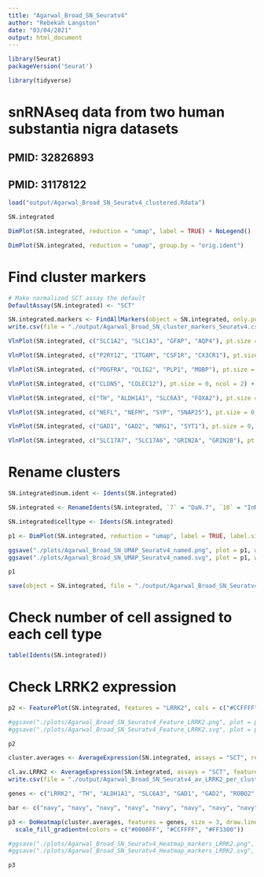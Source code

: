 ```yaml
---
title: "Agarwal_Broad_SN_Seuratv4"
author: "Rebekah Langston"
date: "03/04/2021"
output: html_document
---
```


```r
library(Seurat)
packageVersion('Seurat')

library(tidyverse)
```

# snRNAseq data from two human substantia nigra datasets
## PMID: 32826893
## PMID: 31178122
```r
load("output/Agarwal_Broad_SN_Seuratv4_clustered.Rdata")
```

```r
SN.integrated
```

```r
DimPlot(SN.integrated, reduction = "umap", label = TRUE) + NoLegend()
```

```r
DimPlot(SN.integrated, reduction = "umap", group.by = "orig.ident")
```

# Find cluster markers
```r
# Make normalized SCT assay the default
DefaultAssay(SN.integrated) <- "SCT"

SN.integrated.markers <- FindAllMarkers(object = SN.integrated, only.pos = TRUE, min.pct = 0.25, logfc.threshold = 0.25)
write.csv(file = "./output/Agarwal_Broad_SN_cluster_markers_Seuratv4.csv", SN.integrated.markers)
```

```r
VlnPlot(SN.integrated, c("SLC1A2", "SLC1A3", "GFAP", "AQP4"), pt.size = 0, ncol = 2) + NoLegend()
```

```r
VlnPlot(SN.integrated, c("P2RY12", "ITGAM", "CSF1R", "CX3CR1"), pt.size = 0, ncol = 2) + NoLegend()
```

```r
VlnPlot(SN.integrated, c("PDGFRA", "OLIG2", "PLP1", "MOBP"), pt.size = 0, ncol = 2) + NoLegend()
```

```r
VlnPlot(SN.integrated, c("CLDN5", "COLEC12"), pt.size = 0, ncol = 2) + NoLegend()
```

```r
VlnPlot(SN.integrated, c("TH", "ALDH1A1", "SLC6A3", "FOXA2"), pt.size = 0, ncol = 2) + NoLegend()
```

```r
VlnPlot(SN.integrated, c("NEFL", "NEFM", "SYP", "SNAP25"), pt.size = 0, ncol = 2) + NoLegend()
```

```r
VlnPlot(SN.integrated, c("GAD1", "GAD2", "NRG1", "SYT1"), pt.size = 0, ncol = 2) + NoLegend()
```

```r
VlnPlot(SN.integrated, c("SLC17A7", "SLC17A6", "GRIN2A", "GRIN2B"), pt.size = 0, ncol = 2) + NoLegend()
```

# Rename clusters
```r
SN.integrated$num.ident <- Idents(SN.integrated)

SN.integrated <- RenameIdents(SN.integrated, `7` = "DaN.7", `10` = "InN.10", `13` = "ExN.13", `0` = "ODC.0", `1` = "ODC.1", `3` = "ODC.3", `5` = "ODC.5", `9` = "ODC.9", `11` = "ODC.11", `2` = "OPC.2", `6` = "MGL.6", `4` = "AST.4", `8` = "VC.8", `12` = "VC.12")

SN.integrated$celltype <- Idents(SN.integrated)
```

```r
p1 <- DimPlot(SN.integrated, reduction = "umap", label = TRUE, label.size = 5, repel = T, pt.size = 0.1) + NoLegend()

ggsave("./plots/Agarwal_Broad_SN_UMAP_Seuratv4_named.png", plot = p1, width = 6, height = 5.95)
ggsave("./plots/Agarwal_Broad_SN_UMAP_Seuratv4_named.svg", plot = p1, width = 6, height = 5.95)

p1
```

```r
save(object = SN.integrated, file = "./output/Agarwal_Broad_SN_Seuratv4_named.Rdata")
```



# Check number of cell assigned to each cell type
```r
table(Idents(SN.integrated))
```

# Check LRRK2 expression
```r
p2 <- FeaturePlot(SN.integrated, features = "LRRK2", cols = c("#CCFFFF", "lightgrey", "#FF0000"), order = TRUE, label = TRUE, repel = T, pt.size = 0.1)

#ggsave("./plots/Agarwal_Broad_SN_Seuratv4_Feature_LRRK2.png", plot = p2, width = 6, height = 6.1)
#ggsave("./plots/Agarwal_Broad_SN_Seuratv4_Feature_LRRK2.svg", plot = p2, width = 6, height = 6.1)

p2
```

```r
cluster.averages <- AverageExpression(SN.integrated, assays = "SCT", return.seurat = TRUE)
```

```r
cl.av.LRRK2 <- AverageExpression(SN.integrated, assays = "SCT", features = "LRRK2")
write.csv(file = "./output/Agarwal_Broad_SN_Seuratv4_av_LRRK2_per_cluster.csv", cl.av.LRRK2$SCT)
```

```r
genes <- c("LRRK2", "TH", "ALDH1A1", "SLC6A3", "GAD1", "GAD2", "ROBO2", "SLC17A7", "GRIK2", "RELN", "MOBP", "PLP1", "OPALIN", "S100B", "PDGFRA", "OLIG2", "CSF1R", "P2RY12", "GFAP", "AQP4", "CLDN5", "PLXDC1", "COLEC12", "CYP1B1")

bar <- c("navy", "navy", "navy", "navy", "navy", "navy", "navy", "navy", "navy", "navy", "navy", "navy", "navy", "navy")

p3 <- DoHeatmap(cluster.averages, features = genes, size = 3, draw.lines = FALSE, group.colors = bar) +
  scale_fill_gradientn(colors = c("#0000FF", "#CCFFFF", "#FF3300"))

#ggsave("./plots/Agarwal_Broad_SN_Seuratv4_Heatmap_markers_LRRK2.png", plot = p3, width = 6.2, height = 6)
#ggsave("./plots/Agarwal_Broad_SN_Seuratv4_Heatmap_markers_LRRK2.svg", plot = p3, width = 6.2, height = 6)

p3
```






